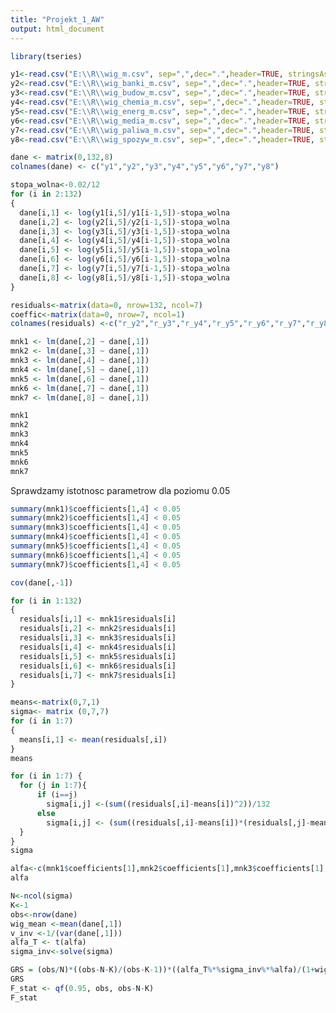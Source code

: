 ---
title: "Projekt_1_AW"
output: html_document
---

```{r setup, include=FALSE}
library(tseries)
```



```{r}
y1<-read.csv("E:\\R\\wig_m.csv", sep=",",dec=".",header=TRUE, stringsAsFactors = FALSE)
y2<-read.csv("E:\\R\\wig_banki_m.csv", sep=",",dec=".",header=TRUE, stringsAsFactors = FALSE)
y3<-read.csv("E:\\R\\wig_budow_m.csv", sep=",",dec=".",header=TRUE, stringsAsFactors = FALSE)
y4<-read.csv("E:\\R\\wig_chemia_m.csv", sep=",",dec=".",header=TRUE, stringsAsFactors = FALSE)
y5<-read.csv("E:\\R\\wig_energ_m.csv", sep=",",dec=".",header=TRUE, stringsAsFactors = FALSE)
y6<-read.csv("E:\\R\\wig_media_m.csv", sep=",",dec=".",header=TRUE, stringsAsFactors = FALSE)
y7<-read.csv("E:\\R\\wig_paliwa_m.csv", sep=",",dec=".",header=TRUE, stringsAsFactors = FALSE)
y8<-read.csv("E:\\R\\wig_spozyw_m.csv", sep=",",dec=".",header=TRUE, stringsAsFactors = FALSE)
```



```{r}
dane <- matrix(0,132,8)
colnames(dane) <- c("y1","y2","y3","y4","y5","y6","y7","y8")
```

```{r}
stopa_wolna<-0.02/12
for (i in 2:132)
{
  dane[i,1] <- log(y1[i,5]/y1[i-1,5])-stopa_wolna
  dane[i,2] <- log(y2[i,5]/y2[i-1,5])-stopa_wolna
  dane[i,3] <- log(y3[i,5]/y3[i-1,5])-stopa_wolna
  dane[i,4] <- log(y4[i,5]/y4[i-1,5])-stopa_wolna
  dane[i,5] <- log(y5[i,5]/y5[i-1,5])-stopa_wolna
  dane[i,6] <- log(y6[i,5]/y6[i-1,5])-stopa_wolna
  dane[i,7] <- log(y7[i,5]/y7[i-1,5])-stopa_wolna
  dane[i,8] <- log(y8[i,5]/y8[i-1,5])-stopa_wolna
}
```

```{r}
residuals<-matrix(data=0, nrow=132, ncol=7)
coeffic<-matrix(data=0, nrow=7, ncol=1)
colnames(residuals) <-c("r_y2","r_y3","r_y4","r_y5","r_y6","r_y7","r_y8")
```

```{r}
mnk1 <- lm(dane[,2] ~ dane[,1])
mnk2 <- lm(dane[,3] ~ dane[,1])
mnk3 <- lm(dane[,4] ~ dane[,1])
mnk4 <- lm(dane[,5] ~ dane[,1])
mnk5 <- lm(dane[,6] ~ dane[,1])
mnk6 <- lm(dane[,7] ~ dane[,1])
mnk7 <- lm(dane[,8] ~ dane[,1])
```

```{r}
mnk1
mnk2
mnk3
mnk4
mnk5
mnk6
mnk7
```
Sprawdzamy istotnosc parametrow dla poziomu 0.05

```{r}

summary(mnk1)$coefficients[1,4] < 0.05
summary(mnk2)$coefficients[1,4] < 0.05
summary(mnk3)$coefficients[1,4] < 0.05
summary(mnk4)$coefficients[1,4] < 0.05
summary(mnk5)$coefficients[1,4] < 0.05
summary(mnk6)$coefficients[1,4] < 0.05
summary(mnk7)$coefficients[1,4] < 0.05

```

```{R}
cov(dane[,-1])

```

```{r}
for (i in 1:132)
{
  residuals[i,1] <- mnk1$residuals[i]
  residuals[i,2] <- mnk2$residuals[i]
  residuals[i,3] <- mnk3$residuals[i]
  residuals[i,4] <- mnk4$residuals[i]
  residuals[i,5] <- mnk5$residuals[i]
  residuals[i,6] <- mnk6$residuals[i]
  residuals[i,7] <- mnk7$residuals[i]
}
```

```{r}
means<-matrix(0,7,1)
sigma<- matrix (0,7,7)
for (i in 1:7)
{
  means[i,1] <- mean(residuals[,i])
}
means
```

```{r}
for (i in 1:7) {
  for (j in 1:7){
      if (i==j)
        sigma[i,j] <-(sum((residuals[,i]-means[i])^2))/132
      else
        sigma[i,j] <- (sum((residuals[,i]-means[i])*(residuals[,j]-means[j])))/132
  }
}
sigma
```

```{r}
alfa<-c(mnk1$coefficients[1],mnk2$coefficients[1],mnk3$coefficients[1],mnk4$coefficients[1],mnk5$coefficients[1],mnk6$coefficients[1],mnk7$coefficients[1])
alfa
```

```{r}
N<-ncol(sigma)
K<-1
obs<-nrow(dane)
wig_mean <-mean(dane[,1])
v_inv <-1/(var(dane[,1]))   
alfa_T <- t(alfa)   
sigma_inv<-solve(sigma)
```

```{r}
GRS = (obs/N)*((obs-N-K)/(obs-K-1))*((alfa_T%*%sigma_inv%*%alfa)/(1+wig_mean*v_inv*wig_mean))
GRS
F_stat <- qf(0.95, obs, obs-N-K)
F_stat
```




